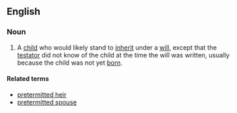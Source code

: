 ==English==
===Noun===
{{wikipedia}}
{{en-noun|head=[[pretermitted]] [[child]]|pretermitted children}}
# {{context|legal}} A [[child]] who would likely stand to [[inherit]] under a [[will]], except that the [[testator]] did not know of the child at the time the will was written, usually because the child was not yet [[born]].

====Related terms====
*[[pretermitted heir]]
*[[pretermitted spouse]]
